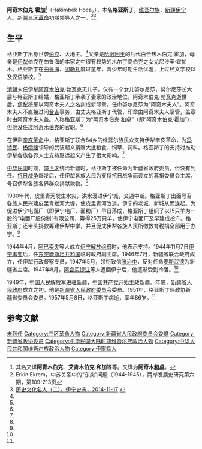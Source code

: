 '''阿奇木伯克·霍加'''<ref>其名又译'''阿青木伯克'''、'''艾肯木伯克·和加'''等等。又译为'''阿奇木[[和卓|和卓]]'''。</ref>（Hakimbek Hoca，{{bd|1871年||1957年|5月8日}}），本名'''格亚斯丁'''，[[维吾尔族|维吾尔族]]，[[新疆|新疆]][[伊宁|伊宁]]人。新疆[[三区革命|三区革命]]初期领导人之一。<ref name=erkin>Erkin Ekrem，中苏关系中的“东突”问题（1944-1945），两岸发展史研究第六期，第109-213页</ref><ref name=ynsz>[http://www.yining.gov.cn/ynsz/rwcq/2014/11/17/45613.html 历史文化名人（二），伊宁史志，2014-11-17] {{webarchive|url=https://web.archive.org/web/20150402133501/http://www.yining.gov.cn/ynsz/rwcq/2014/11/17/45613.html |date=2015-04-02 }}</ref>

==生平==
格亚斯丁出身世袭[[伯克|伯克]]、大地主。<ref name=erkin/>父亲是[[哈密回王|哈密回王]]的后代白合热木伯克·霍加，母亲是[[伊犁|伊犁]]伯克在曲鲁海的本家之中很有权势的木尔丁商伯克之女尤尼沙罕·霍加木。格亚斯丁在[[曲鲁海乡|曲鲁海]]、[[固勒扎|固勒扎]]度过童年，青少年时期生活优渥，上过经文学校以及[[汉语|汉语]]学校。<ref name=ynsz/>

[[清朝|清朝]]末任伊犁[[阿奇木伯克|阿奇木伯克]]·勃瓦克无儿子，仅有一个女儿努尔尼莎，努尔尼莎长大后与格亚斯丁结婚，格亚斯丁承袭了妻家的政治地位。阿奇木伯克·勃瓦克逝世后，[[伊犁将军|伊犁将军]]以阿奇木夫人之名刻成新印章，任命努尔尼莎为“阿奇木夫人”。阿奇木夫人不直接过问[[台吉|台吉]]事务，由丈夫格亚斯丁代管，印章由阿奇木夫人掌管，盖章时由阿奇木夫人盖。人称格亚斯丁为“阿奇木伯克·[[和卓|和卓]]”（即“阿奇木伯克·霍加”），但他没任过[[阿奇木伯克|阿奇木伯克]]的官职。<ref name=ynsz/>

在伊犁[[辛亥革命|辛亥革命]]中，格亚斯丁联合84乡的维吾尔族民众支持伊犁辛亥革命，为[[冯特民|冯特民]]、[[杨缵绪|杨缵绪]]领导的武装起义捐赠大批粮食、饲草、饲料。格亚斯丁的支持对推动伊犁各族各界人士支持惠远起义产生了很大影响。<ref name=ynsz/>

[[中华民国|中华民国]]时期，[[盛世才|盛世才]]统治新疆时，格亚斯丁被任命为新疆省政府委员，但没有到任。[[抗日战争|抗日战争]]爆发后，任伊犁各族人民为支持抗日战争而设立的募捐委员会主席，号召伊犁各族各界群众捐献款物。<ref name=ynsz/>

1930年代，皮里青河发生水灾，洪水漫进伊宁城，交通中断。格亚斯丁出面号召各族人民兴建皮里青拦河大堤，使皮里青河改道，伊宁的老城、新城从而连起。为促进伊宁电面厂（即伊宁电厂、面粉厂）早日落成，格亚斯丁组织了以15只羊为一股的“电面厂股份制”有限公司，筹得25万只羊，使伊宁电面厂及早建成投产。格亚斯丁还带头捐款筹建伊犁中学，并且促成伊犁各族人民所缴教育税捐全部用于办学。<ref name=ynsz/>

1944年4月，[[阿不都克里木·阿巴索夫|阿巴索夫]]等人成立[[伊宁解放组织|伊宁解放组织]]时，他表示支持。1944年11月7日[[伊宁事变|伊宁事变]]后，任[[东突厥斯坦共和国|东突厥斯坦共和国]]临时政府副主席。1946年7月，新疆省联合政府成立，任伊犁行政督察专员，1947年5月，领衔致信[[张治中|张治中]]，反对任命[[麦斯武德|麦斯武德]]为新疆省主席。1947年8月，[[阿合买提江·哈斯木|阿合买提江]]等人返回伊宁后，他逐渐受到冷落。<ref name=erkin/>

1949年，[[中国人民解放军|中国人民解放军]][[新疆和平解放|进驻新疆]]，[[中国共产党|中国共产党]]开始主政新疆。年底，[[新疆省人民政府|新疆省人民政府]]成立之初，他是[[新疆维吾尔自治区人民政府|新疆省人民政府委员会]]委员。1951年，格亚斯丁任政协新疆省委员会委员。1957年5月8日，格亚斯丁病逝，享年86岁。<ref name=ynsz/>

==参考文献==
{{reflist}}

[[Category:新疆省政府委员|未到任]]
[[Category:三区革命人物|Category:三区革命人物]]
[[Category:新疆省人民政府委员会委员|Category:新疆省人民政府委员会委员]]
[[Category:新疆省政协委员|Category:新疆省政协委员]]
[[Category:中华民国大陆时期维吾尔族政治人物|Category:中华民国大陆时期维吾尔族政治人物]]
[[Category:中华人民共和国维吾尔族政治人物|Category:中华人民共和国维吾尔族政治人物]]
[[Category:伊寧縣人|Category:伊寧縣人]]